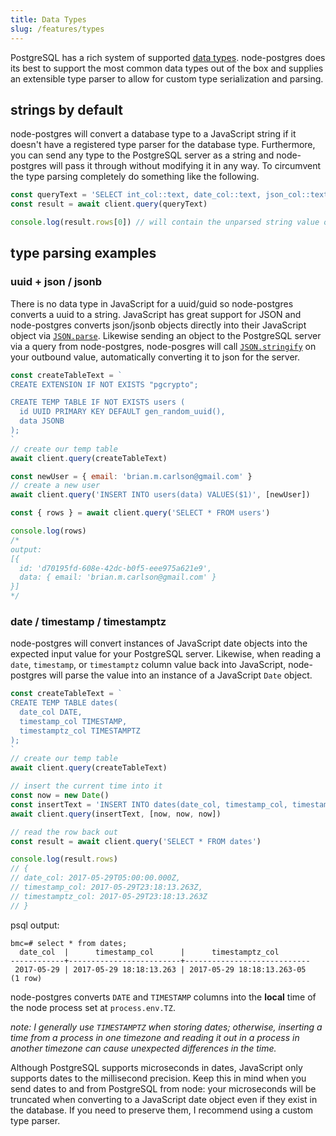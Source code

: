 ```yaml
---
title: Data Types
slug: /features/types
---
```


PostgreSQL has a rich system of supported [data types](https://www.postgresql.org/docs/9.5/static/datatype.html). node-postgres does its best to support the most common data types out of the box and supplies an extensible type parser to allow for custom type serialization and parsing.

## strings by default

node-postgres will convert a database type to a JavaScript string if it doesn't have a registered type parser for the database type. Furthermore, you can send any type to the PostgreSQL server as a string and node-postgres will pass it through without modifying it in any way. To circumvent the type parsing completely do something like the following.

```js
const queryText = 'SELECT int_col::text, date_col::text, json_col::text FROM my_table'
const result = await client.query(queryText)

console.log(result.rows[0]) // will contain the unparsed string value of each column
```

## type parsing examples

### uuid + json / jsonb

There is no data type in JavaScript for a uuid/guid so node-postgres converts a uuid to a string. JavaScript has great support for JSON and node-postgres converts json/jsonb objects directly into their JavaScript object via [`JSON.parse`](https://github.com/brianc/node-pg-types/blob/master/lib/textParsers.js#L193). Likewise sending an object to the PostgreSQL server via a query from node-postgres, node-posgres will call [`JSON.stringify`](https://github.com/brianc/node-postgres/blob/e5f0e5d36a91a72dda93c74388ac890fa42b3be0/lib/utils.js#L47) on your outbound value, automatically converting it to json for the server.

```js
const createTableText = `
CREATE EXTENSION IF NOT EXISTS "pgcrypto";

CREATE TEMP TABLE IF NOT EXISTS users (
  id UUID PRIMARY KEY DEFAULT gen_random_uuid(),
  data JSONB
);
`
// create our temp table
await client.query(createTableText)

const newUser = { email: 'brian.m.carlson@gmail.com' }
// create a new user
await client.query('INSERT INTO users(data) VALUES($1)', [newUser])

const { rows } = await client.query('SELECT * FROM users')

console.log(rows)
/*
output:
[{
  id: 'd70195fd-608e-42dc-b0f5-eee975a621e9',
  data: { email: 'brian.m.carlson@gmail.com' }
}]
*/
```

### date / timestamp / timestamptz

node-postgres will convert instances of JavaScript date objects into the expected input value for your PostgreSQL server. Likewise, when reading a `date`, `timestamp`, or `timestamptz` column value back into JavaScript, node-postgres will parse the value into an instance of a JavaScript `Date` object.

```js
const createTableText = `
CREATE TEMP TABLE dates(
  date_col DATE,
  timestamp_col TIMESTAMP,
  timestamptz_col TIMESTAMPTZ
);
`
// create our temp table
await client.query(createTableText)

// insert the current time into it
const now = new Date()
const insertText = 'INSERT INTO dates(date_col, timestamp_col, timestamptz_col) VALUES ($1, $2, $3)'
await client.query(insertText, [now, now, now])

// read the row back out
const result = await client.query('SELECT * FROM dates')

console.log(result.rows)
// {
// date_col: 2017-05-29T05:00:00.000Z,
// timestamp_col: 2017-05-29T23:18:13.263Z,
// timestamptz_col: 2017-05-29T23:18:13.263Z
// }
```

psql output:

```psql
bmc=# select * from dates;
  date_col  |      timestamp_col      |      timestamptz_col
------------+-------------------------+----------------------------
 2017-05-29 | 2017-05-29 18:18:13.263 | 2017-05-29 18:18:13.263-05
(1 row)
```

node-postgres converts `DATE` and `TIMESTAMP` columns into the **local** time of the node process set at `process.env.TZ`.

_note: I generally use `TIMESTAMPTZ` when storing dates; otherwise, inserting a time from a process in one timezone and reading it out in a process in another timezone can cause unexpected differences in the time._

<div class='message is-warning'>
  <div class='message-body'>
    Although PostgreSQL supports microseconds in dates, JavaScript only supports dates to the millisecond precision.  Keep this in mind when you send dates to and from PostgreSQL from node: your microseconds will be truncated when converting to a JavaScript date object even if they exist in the database.  If you need to preserve them, I recommend using a custom type parser.
  </div>
</div>
